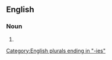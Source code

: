 ==English==

===Noun===
{{head|en|noun plural form}}

# {{plural of|distillery|lang=en}}

[[Category:English plurals ending in "-ies"]]